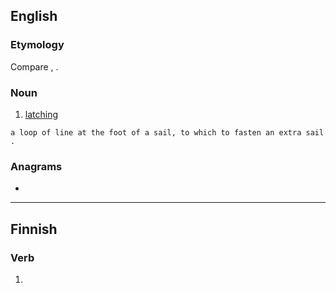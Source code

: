 ==English==

===Etymology===
Compare {{m|en|lash}}, {{m|en|latching}}.

===Noun===
{{en-noun}}

# {{lb|en|nautical}} [[latching]]

{{Webster 1913}}

 a loop of line at the foot of a sail, to which to fasten an extra sail.

===Anagrams===
* {{anagrams|en|a=aeklst|e-stalk|ketals|latkes}}

----

==Finnish==

===Verb===
{{head|fi|verb form}}

# {{fi-form of|pr=second-person|pl=singular|mood=indicative|tense=present|laskea}}